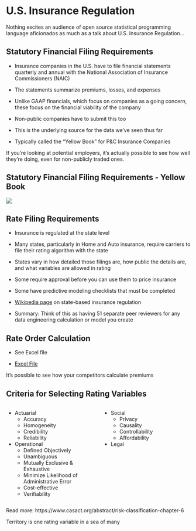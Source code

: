 # U.S. Insurance Regulation {background-color="#A1D6F4"}

::: {.notes}

Nothing excites an audience of open source statistical programming language aficionados as much as a talk about U.S. Insurance Regulation...
:::
## Statutory Financial Filing Requirements {background-color="#A1D6F4"}

::: {.incremental}
- Insurance companies in the U.S. have to file financial statements quarterly and annual with the National Association of Insurance Commissioners (NAIC)

- The statements summarize premiums, losses, and expenses

- Unlike GAAP financials, which focus on companies as a going concern, these focus on the financial viability of the company

- Non-public companies have to submit this too


- This is the underlying source for the data we've seen thus far

- Typically called the "Yellow Book" for P&C Insurance Companies

:::

::: {.notes}
If you're looking at potential employers, it's actually possible to see how well they're doing, even for non-publicly traded ones.

:::

## Statutory Financial Filing Requirements - Yellow Book {background-color="#A1D6F4"}

![](images/yellow_book_farmers.jpg) 

## Rate Filing Requirements {background-color="#A1D6F4"}

::: {.incremental}
- Insurance is regulated at the state level

- Many states, particularly in Home and Auto insurance, require carriers to file their rating algorithm with the state

- States vary in how detailed those filings are, how public the details are, and what variables are allowed in rating

- Some require approval before you can use them to price insurance

- Some have predictive modeling checklists that must be completed

- [Wikipedia page](https://en.wikipedia.org/wiki/Insurance_regulatory_law#State-based_insurance_regulation) on state-based insurance regulation

- Summary: Think of this as having 51 separate peer reviewers for any data engineering calculation or model you create

:::

## Rate Order Calculation {background-color="#A1D6F4"}

- See Excel file

- [Excel File](../references_public/allstate_roc.xlsx)

::: {.notes}

It's possible to see how your competitors calculate premiums 

:::

## Criteria for Selecting Rating Variables {background-color="#A1D6F4"}

::: columns

::: {.column width="50%"}

- Actuarial
  - Accuracy
  - Homogeneity
  - Credibility
  - Reliability
- Operational
  - Defined Objectively
  - Unambiguous
  - Mutually Exclusive & Exhaustive
  - Minimize Likelihood of Administrative Error
  - Cost-effective
  - Verifiability

:::

::: {.column width="50%"}

- Social
  - Privacy
  - Causality
  - Controllability
  - Affordability
- Legal

:::
:::

Read more: https://www.casact.org/abstract/risk-classification-chapter-6

::: {.notes}
Territory is one rating variable in a sea of many

:::
